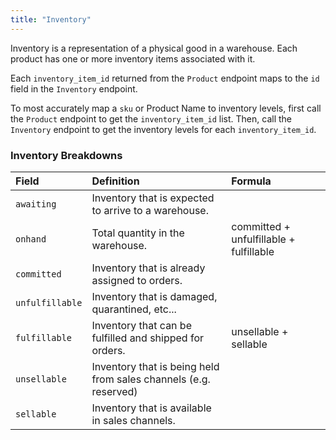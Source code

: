 ```yaml
---
title: "Inventory"
---
```


Inventory is a representation of a physical good in a warehouse. Each product has one or more inventory items associated with it.

Each `inventory_item_id` returned from the `Product` endpoint maps to the `id` field in the `Inventory` endpoint.

To most accurately map a `sku` or Product Name to inventory levels, first call the `Product` endpoint to get the `inventory_item_id` list.
Then, call the `Inventory` endpoint to get the inventory levels for each `inventory_item_id`.

### Inventory Breakdowns
| Field           | Definition                                                          | Formula
| :---------------| :------------------------------------------------------------------ | :------------------------------
| `awaiting`      | Inventory that is expected to arrive to a warehouse.
| `onhand`        | Total quantity in the warehouse.                                    | committed + unfulfillable + fulfillable
| `committed`     | Inventory that is already assigned to orders.
| `unfulfillable` | Inventory that is damaged, quarantined, etc...
| `fulfillable`   | Inventory that can be fulfilled and shipped for orders.             | unsellable + sellable
| `unsellable`    | Inventory that is being held from sales channels (e.g. reserved)
| `sellable`      | Inventory that is available in sales channels.